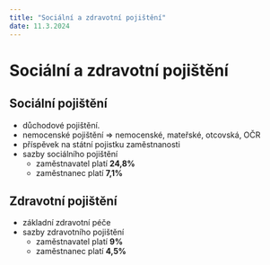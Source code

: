 ```yaml
---
title: "Sociální a zdravotní pojištění"
date: 11.3.2024
---
```


# Sociální a zdravotní pojištění

## Sociální pojištění
- důchodové pojištění.
- nemocenské pojištění => nemocenské, mateřské, otcovská, OČR
- příspěvek na státní pojistku zaměstnanosti
- sazby sociálního pojištění
  - zaměstnavatel platí **24,8%**
  - zaměstnanec platí **7,1%**

## Zdravotní pojištění
- základní zdravotní péče
- sazby zdravotního pojištění
  - zaměstnavatel platí **9%**
  - zaměstnanec platí **4,5%**